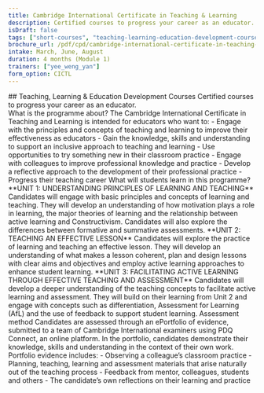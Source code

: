 ```yaml
---
title: Cambridge International Certificate in Teaching & Learning 
description: Certified courses to progress your career as an educator.
isDraft: false
tags: ["short-courses", "teaching-learning-education-development-courses"]
brochure_url: /pdf/cpd/cambridge-international-certificate-in-teaching-learning.pdf
intake: March, June, August
duration: 4 months (Module 1)
trainers: ["yee_weng_yan"]
form_option: CICTL
---
```



<div class="text-center">
    ## Teaching, Learning & Education Development Courses
    Certified courses to progress your career as an educator.
</div>

<Bs5Accordion accordion_id="accordion_content">

  <Bs5AccordionItem accordion_id="accordion_content" index="0">
    <span>What is the programme about?</span>
    <Fragment slot="content">
    The Cambridge International Certificate in Teaching and Learning is intended for educators who want to:
    - Engage with the principles and concepts of teaching and learning to improve their effectiveness as educators
    - Gain the knowledge, skills and understanding to support an inclusive approach to teaching and learning
    - Use opportunities to try something new in their classroom practice
    - Engage with colleagues to improve professional knowledge and practice
    - Develop a reflective approach to the development of their professional practice
    - Progress their teaching career
    </Fragment>
  </Bs5AccordionItem>
  
  <Bs5AccordionItem accordion_id="accordion_content" index="1">
    <span>What will students learn in this programme?</span>
    <Fragment slot="content">
    **UNIT 1: UNDERSTANDING PRINCIPLES OF LEARNING AND TEACHING**
    Candidates will engage with basic principles and concepts of learning and teaching. They will develop an understanding of how motivation plays a role in learning, the major theories of learning and the relationship between active learning and Constructivism. Candidates will also explore the differences between formative and summative assessments.
    **UNIT 2: TEACHING AN EFFECTIVE LESSON**
    Candidates will explore the practice of learning and teaching an effective lesson. They will develop an understanding of what makes a lesson coherent, plan and design lessons with clear aims and objectives and employ active learning approaches to enhance student learning.
    **UNIT 3: FACILITATING ACTIVE LEARNING THROUGH EFFECTIVE TEACHING AND ASSESSMENT**
    Candidates will develop a deeper understanding of the teaching concepts to facilitate active learning and assessment. They will build on their learning from Unit 2 and engage with concepts such as differentiation, Assessment for Learning (AfL) and the use of feedback to support student learning.
    </Fragment>
  </Bs5AccordionItem>

  <Bs5AccordionItem accordion_id="accordion_content" index="2">
    <span>Assessment method</span>
    <Fragment slot="content">
    Candidates are assessed through an ePortfolio of evidence, submitted to a team of Cambridge International examiners using PDQ Connect, an online platform. In the portfolio, candidates demonstrate their knowledge, skills and understanding in the context of their own work. Portfolio evidence includes:
    - Observing a colleague’s classroom practice
    - Planning, teaching, learning and assessment materials that arise naturally out of the teaching process
    - Feedback from mentor, colleagues, students and others
    - The candidate’s own reflections on their learning and practice
    </Fragment>
  </Bs5AccordionItem>
</Bs5Accordion>